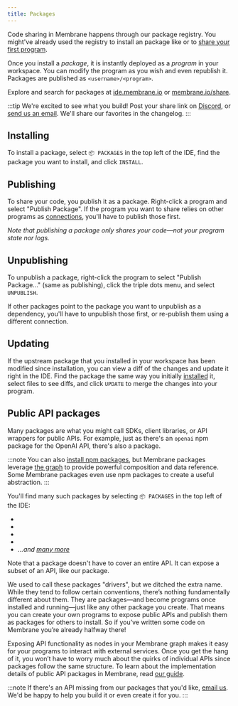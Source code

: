 ```yaml
---
title: Packages
---
```



Code sharing in Membrane happens through our package registry. You might've
already used the registry to install an package like <Package name="github" /> or to
[share your first program](/getting-started/hello-world/#sharing-your-code).

Once you install a _package_, it is instantly deployed as a _program_ in your workspace. You can modify the program as you wish and even republish it. Packages are published as `<username>/<program>`.

Explore and search for packages at [ide.membrane.io](https://ide.membrane.io) or [membrane.io/share](https://membrane.io/share).

:::tip
We're excited to see what you build! Post your share link on [Discord](https://discord.gg/4RHyJDV8kj), or
[send us an email](mailto:contact@membrane.io). We'll share our favorites in the changelog.
:::

## Installing

To install a package, select `📦 PACKAGES` in the top left of the IDE, find the
package you want to install, and click `INSTALL`.

## Publishing

To share your code, you publish it as a package. Right-click a program and
select "Publish Package". If the program you want to share relies on other programs as
[connections](/concepts/connections), you'll have to publish those first.

_Note that publishing a package only shares your code—not your program state nor logs._

## Unpublishing

To unpublish a package, right-click the program to select "Publish Package..." (same as publishing), click the triple dots menu, and select `UNPUBLISH`.

If other packages point to the package you want to unpublish as a dependency, you'll have to unpublish those first, or re-publish them using a different connection.

## Updating

If the upstream package that you installed in your workspace has been modified since installation, you can view a diff of the changes and update it right in the IDE. Find the package the same way you initially [installed](#installing) it, select files to see diffs, and click `UPDATE` to merge the changes into your program.

## Public API packages

Many packages are what you might call SDKs, client libraries, or API wrappers for public APIs. For example, just as there's an `openai` npm package for the OpenAI API, there's also a <Package name="openai" /> package.

:::note
You can also [install npm packages](/faq/#do-npm-modules-work), but Membrane packages leverage [the graph](/concepts/the-graph/) to provide powerful composition and data reference. Some Membrane packages even use npm packages to create a useful abstraction.
:::

You'll find many such packages by selecting `📦 PACKAGES` in the top left of the IDE:

- <Package name="github" />
- <Package name="discord" />
- <Package name="anthropic" />
- <Package name="slack" />
- _...and [many more](https://membrane.io/share)_

Note that a package doesn't have to cover an entire API. It can expose a subset of an API, like our <Package name="stripe-subscriptions" /> package.

We used to call these packages "drivers", but we ditched the extra name. While they tend to follow certain conventions, there’s nothing fundamentally different about them. They are packages—and become programs once installed and running—just like any other package you create. That means you can create your own programs to expose public APIs and publish them as packages for others to install. So if you’ve written some code on Membrane you’re already halfway there!

Exposing API functionality as nodes in your Membrane graph makes it easy for your programs to interact with external services. Once you get the hang of it, you won’t have to worry much about the quirks of individual APIs since packages follow the same structure. To learn about the implementation details of public API packages in Membrane, read [our guide](/guides/public-api-packages).

:::note
If there's an API missing from our packages that you'd like, [email us](mailto:contact@membrane.io). We'd be happy to help you build it or even create it for you.
:::
